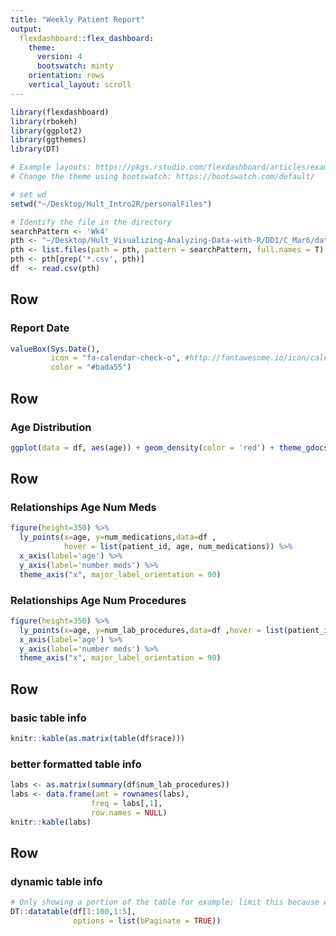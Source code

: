 ```yaml
---
title: "Weekly Patient Report"
output: 
  flexdashboard::flex_dashboard:
    theme: 
      version: 4
      bootswatch: minty
    orientation: rows
    vertical_layout: scroll
---
```


```r
library(flexdashboard)
library(rbokeh)
library(ggplot2)
library(ggthemes)
library(DT)

# Example layouts: https://pkgs.rstudio.com/flexdashboard/articles/examples.html
# Change the theme using bootswatch: https://bootswatch.com/default/

# set wd
setwd("~/Desktop/Hult_Intro2R/personalFiles")

# Identify the file in the directory
searchPattern <- 'Wk4'
pth <- "~/Desktop/Hult_Visualizing-Analyzing-Data-with-R/DD1/C_Mar6/data"
pth <- list.files(path = pth, pattern = searchPattern, full.names = T)
pth <- pth[grep('*.csv', pth)]
df  <- read.csv(pth)
```

Row 
-----------------------------------------------------------------------

### Report Date

```r
valueBox(Sys.Date(), 
         icon = "fa-calendar-check-o", #http://fontawesome.io/icon/calendar-check-o/
         color = "#bada55")

```

Row
-----------------------------------------------------------------------

### Age Distribution

```r
ggplot(data = df, aes(age)) + geom_density(color = 'red') + theme_gdocs()
```

Row {data-height=350}
-------------------------------------
   
### Relationships Age Num Meds

```r
figure(height=350) %>%
  ly_points(x=age, y=num_medications,data=df ,
            hover = list(patient_id, age, num_medications)) %>%
  x_axis(label='age') %>%
  y_axis(label='number meds') %>%
  theme_axis("x", major_label_orientation = 90) 
```   
    
### Relationships Age Num Procedures

```r
figure(height=350) %>%
  ly_points(x=age, y=num_lab_procedures,data=df ,hover = list(patient_id)) %>%
  x_axis(label='age') %>%
  y_axis(label='number meds') %>%
  theme_axis("x", major_label_orientation = 90) 
```

Row 
-------------------------------------

### basic table info

```r
knitr::kable(as.matrix(table(df$race)))
```

### better formatted table info

```r
labs <- as.matrix(summary(df$num_lab_procedures))
labs <- data.frame(amt = rownames(labs),
                  freq = labs[,1],
                  row.names = NULL)
knitr::kable(labs)
```

Row 
-------------------------------------

### dynamic table info

```r
# Only showing a portion of the table for example; limit this because will make the file larger
DT::datatable(df[1:100,1:5], 
              options = list(bPaginate = TRUE))
```

